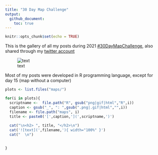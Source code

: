 ```yaml
---
title: "30 Day Map Challenge"
output: 
  github_document:
    toc: true
---
```


```r
knitr::opts_chunk$set(echo = TRUE)
```

This is the gallery of all my posts during 2021 [#30DayMapChallenge](https://github.com/tjukanovt/30DayMapChallenge), also shared through my [twitter account](https://www.twitter.com/raimun2)

![text](30dmpc_2021.png)

Most of my posts were developed in R programming language, except for day 15 (map without a computer)

```r
plots <- list.files("maps/")

for(i in plots){
  scriptname <-  file.path("R", gsub("png|gif|html","R",i))
  caption <- gsub("_", ": ",gsub(".png|.gif|html","",i))
  filename <- file.path("maps", i)
  title <- paste0('[',caption,'](',scriptname,')')
  
  cat("\n<h2> ", title, "</h2>\n")
  cat('![text](',filename,'){ width="100%" }')
  cat("  \n")
  

}




```
